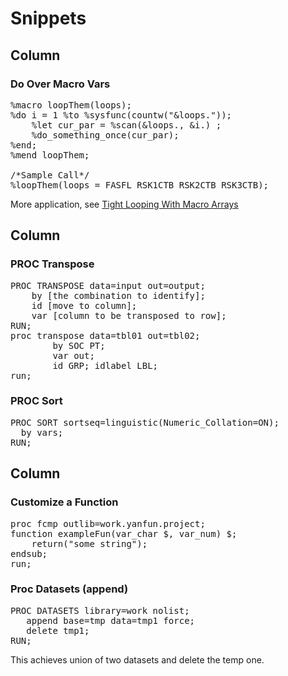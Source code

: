 Snippets {data-orientation=columns}
=======================================================================

Column
-------------------------------------

### Do Over Macro Vars

<p><pre>
%macro loopThem(loops);
%do i = 1 %to %sysfunc(countw("&loops."));
	%let cur_par = %scan(&loops., &i.) ;
	%do_something_once(cur_par);
%end;
%mend loopThem;

/*Sample Call*/
%loopThem(loops = FASFL RSK1CTB RSK2CTB RSK3CTB);
</pre><p>

More application, see [Tight Looping With Macro Arrays ](https://support.sas.com/resources/papers/proceedings/proceedings/sugi31/040-31.pdf)


Column
-------------------------------------

### PROC Transpose

<p><pre>
PROC TRANSPOSE data=input out=output;
	by [the combination to identify];
	id [move to column];
	var [column to be transposed to row];
RUN;
proc transpose data=tbl01 out=tbl02;
		by SOC PT;
		var out;
		id GRP; idlabel LBL;
run;
</pre></p>

### PROC Sort

<p><pre>
PROC SORT sortseq=linguistic(Numeric_Collation=ON);
  by vars;
RUN;
</pre></p>

Column
-------------------------------------

### Customize a Function

<p><pre>
proc fcmp outlib=work.yanfun.project;
function exampleFun(var_char $, var_num) $;
	return("some string");
endsub;
run;
</pre></p>

### Proc Datasets (append)

<p><pre>
PROC DATASETS library=work nolist;
   append base=tmp data=tmp1 force;
   delete tmp1;
RUN;
</pre></p>

This achieves union of two datasets and delete the temp one.
